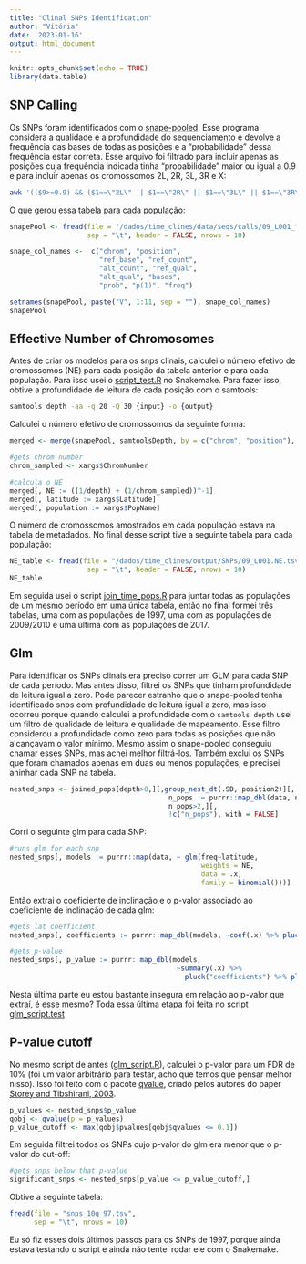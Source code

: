 ```yaml
---
title: "Clinal SNPs Identification"
author: "Vitória"
date: '2023-01-16'
output: html_document
---
```


```r
knitr::opts_chunk$set(echo = TRUE)
library(data.table)
```

## SNP Calling

  Os SNPs foram identificados com o [snape-pooled](https://github.com/EmanueleRaineri/snape-pooled). Esse programa considera a qualidade e a profundidade do sequenciamento e devolve a frequência das bases de todas as posições e a "probabilidade" dessa frequência estar correta. 
  Esse arquivo foi filtrado para incluir apenas as posições cuja frequência indicada tinha "probabilidade" maior ou igual a 0.9 e para incluir apenas os cromossomos 2L, 2R, 3L, 3R e X:
  
```bash
awk '(($9>=0.9) && ($1==\"2L\" || $1==\"2R\" || $1==\"3L\" || $1==\"3R\" || $1==\"X\"))' {input} > {output}
```

O que gerou essa tabela para cada população:

```r
snapePool <- fread(file = "/dados/time_clines/data/seqs/calls/09_L001_filtered.pool",
                   sep = "\t", header = FALSE, nrows = 10)

snape_col_names <-  c("chrom", "position",
                      "ref_base", "ref_count",
                      "alt_count", "ref_qual",
                      "alt_qual", "bases",
                      "prob", "p(1)", "freq")

setnames(snapePool, paste("V", 1:11, sep = ""), snape_col_names)
snapePool
```

## Effective Number of Chromosomes

Antes de criar os modelos para os snps clinais, calculei o número efetivo de cromossomos (NE) para cada posição da tabela anterior e para cada população. Para isso usei o [script_test.R](https://github.com/VitoriaHorvathMiranda/ident_clinalSNPs/blob/main/script_test.R) no Snakemake. 
Para fazer isso, obtive a profundidade de leitura de cada posição com o samtools:

```bash
samtools depth -aa -q 20 -Q 30 {input} -o {output}
```

Calculei o número efetivo de cromossomos da seguinte forma:

```r
merged <- merge(snapePool, samtoolsDepth, by = c("chrom", "position"), all.x = TRUE)

#gets chrom number
chrom_sampled <- xargs$ChromNumber

#calcula o NE 
merged[, NE := ((1/depth) + (1/chrom_sampled))^-1]
merged[, latitude := xargs$Latitude]
merged[, population := xargs$PopName]
```

O número de cromossomos amostrados em cada população estava na tabela de metadados. No final desse script tive a seguinte tabela para cada população:

```r
NE_table <- fread(file = "/dados/time_clines/output/SNPs/09_L001.NE.tsv",
                   sep = "\t", header = FALSE, nrows = 10)
NE_table
```

Em seguida usei o script [join_time_pops.R](https://github.com/VitoriaHorvathMiranda/ident_clinalSNPs/blob/main/join_time_pops_script.R) para juntar todas as populações de um mesmo período em uma única tabela, então no final formei três tabelas, uma com as populações de 1997, uma com as populações de 2009/2010 e uma última com as populações de 2017.

## Glm

Para identificar os SNPs clinais era preciso correr um GLM para cada SNP de cada período. 
Mas antes disso, filtrei os SNPs que tinham profundidade de leitura igual a zero. Pode parecer estranho que o snape-pooled tenha identificado snps com profundidade de leitura igual a zero, mas isso ocorreu porque quando calculei a profundidade com o `samtools depth` usei um filtro de qualidade de leitura e qualidade de mapeamento. Esse filtro considerou a profundidade como zero para todas as posições que não alcançavam o valor mínimo. Mesmo assim o snape-pooled conseguiu chamar esses SNPs, mas achei melhor filtrá-los.
Também exclui os SNPs que foram chamados apenas em duas ou menos populações, e precisei aninhar cada SNP na tabela.

```r
nested_snps <- joined_pops[depth>0,][,group_nest_dt(.SD, position2)][, 
                                       n_pops := purrr::map_dbl(data, nrow)][
                                       n_pops>2,][,
                                       !c("n_pops"), with = FALSE]
```

Corri o seguinte glm para cada SNP:
```r
#runs glm for each snp
nested_snps[, models := purrr::map(data, ~ glm(freq~latitude, 
                                               weights = NE,
                                               data = .x,
                                               family = binomial()))]
```

Então extrai o coeficiente de inclinação e o p-valor associado ao coeficiente de inclinação de cada glm:
```r
#gets lat coefficient
nested_snps[, coefficients := purrr::map_dbl(models, ~coef(.x) %>% pluck("latitude"))]

#gets p-value
nested_snps[, p_value := purrr::map_dbl(models, 
                                         ~summary(.x) %>% 
                                           pluck("coefficients") %>% pluck(8))]
```

Nesta última parte eu estou bastante insegura em relação ao p-valor que extraí, é esse mesmo?
Toda essa última etapa foi feita no script [glm_script.test](https://github.com/VitoriaHorvathMiranda/ident_clinalSNPs/blob/main/glm_script.R)

## P-value cutoff

No mesmo script de antes ([glm_script.R](https://github.com/VitoriaHorvathMiranda/ident_clinalSNPs/blob/main/glm_script.R)), calculei o p-valor para um FDR de 10% (foi um valor arbitrário para testar, acho que temos que pensar melhor nisso). Isso foi feito com o pacote [qvalue](https://github.com/StoreyLab/qvalue), criado pelos autores do paper [Storey and Tibshirani, 2003](https://www.pnas.org/doi/abs/10.1073/pnas.1530509100).

```r
p_values <- nested_snps$p_value
qobj <- qvalue(p = p_values)
p_value_cutoff <- max(qobj$pvalues[qobj$qvalues <= 0.1])
```

Em seguida filtrei todos os SNPs cujo p-valor do glm era menor que o p-valor do cut-off:
```r
#gets snps below that p-value
significant_snps <- nested_snps[p_value <= p_value_cutoff,]

```

Obtive a seguinte tabela:
```r
fread(file = "snps_10q_97.tsv",
      sep = "\t", nrows = 10)

```

Eu só fiz esses dois últimos passos para os SNPs de 1997, porque ainda estava testando o script e ainda não tentei rodar ele com o Snakemake.

